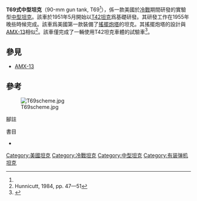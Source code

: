{{Infobox Weapon|is_vehicle=yes
|name= T69中型坦克<br>90mm gun tank, T69<ref name=A1/>
|image= File:T69.jpg
|image_size= 300px
|caption= T69中型坦克，攝於1955年的[[亞伯丁試驗場|亞伯丁試驗場]]
|origin= {{Flag|USA|1912}}
|type= [[中型坦克|中型坦克]]
|is_UK=yes
|designer=
|design_date=1955年
|manufacturer=
|production_date=
|number=1輛試驗車
|length=5.895米（車身）<br>8.224米（炮向前）
|width=3.576米
|height=2.868米
|weight=34.2公噸
|suspension=
|speed=
|vehicle_range=
|primary_armament=90mm T178加農炮
|secondary_armament=1挺7.62[[白朗寧M1919中型機槍|M1919A4E1]]機槍<br>1挺12.7毫米[[白郎寧M2|M2HB]]機槍
|armour=首上：102/60 °<br>首下：64-102 / 54 °
|engine=500匹
|crew=
|engine_power=
|pw_ratio=
}}

'''T69式中型坦克'''（90-mm gun tank, T69<ref name=A1/>），係一款美國於[[冷戰|冷戰]]期間研發的實驗型[[中型坦克|中型坦克]]。該車於1951年5月開始以[[T42中型戰車|T42坦克]]爲基礎研發。其研發工作在1955年晚些時候完成。該車爲美國第一款裝備了[[搖擺炮塔|搖擺炮塔]]的坦克。其搖擺炮塔的設計與[[AMX-13|AMX-13]]相似<ref>Hunnicutt, 1984, pp. 47—51</ref>。該車僅完成了一輛使用T42坦克車體的試驗車<ref name=A1>{{cite web|url=http://oai.dtic.mil/oai/oai?verb=getRecord&metadataPrefix=html&identifier=AD0395256|title=Development of 90-mm Gun Tank, T69|author=PITTSBURGH UNIV WASHINGTON DC RESEARCH STAFF|access-date=2016-01-28|archive-url=https://web.archive.org/web/20160811122309/http://oai.dtic.mil/oai/oai?verb=getRecord&metadataPrefix=html&identifier=AD0395256|archive-date=2016-08-11|dead-url=yes}}</ref>。

==參見==
*[[AMX-13|AMX-13]]

==參考==
[[File:T69scheme.jpg|thumb]]
;腳註
{{reflist}}

;書目
* {{cite book
|author=R. P. Hunnicutt
|title=Patton: A History of American Main Battle Tank Volume I
|url=https://archive.org/details/pattonhistoryame00hunn
|location=Новато, Калифорния
|publisher=Presidio Press
|year=1984
|pages=[https://archive.org/details/pattonhistoryame00hunn/page/n464 464]
|isbn=0-89141-230-1
|ref=Hunnicutt
}}

{{美國二戰後裝甲戰鬥車輛}}
{{軍事小作品}}
[[Category:美國坦克|Category:美國坦克]]
[[Category:冷戰坦克|Category:冷戰坦克]]
[[Category:中型坦克|Category:中型坦克]]
[[Category:有装弹机坦克|Category:有装弹机坦克]]